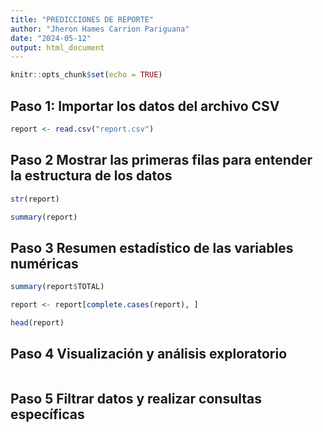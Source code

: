 ```yaml
---
title: "PREDICCIONES DE REPORTE"
author: "Jheron Hames Carrion Pariguana"
date: "2024-05-12"
output: html_document
---
```


```r
knitr::opts_chunk$set(echo = TRUE)
```

## Paso 1: Importar los datos del archivo CSV


```r
report <- read.csv("report.csv")
```

## Paso 2 Mostrar las primeras filas para entender la estructura de los datos


```r
str(report)

summary(report)
```

## Paso 3 Resumen estadístico de las variables numéricas


```r
summary(report$TOTAL)

report <- report[complete.cases(report), ]

head(report)
```

## Paso 4  Visualización y análisis exploratorio


```r

```

## Paso 5 Filtrar datos y realizar consultas específicas


```r

```


